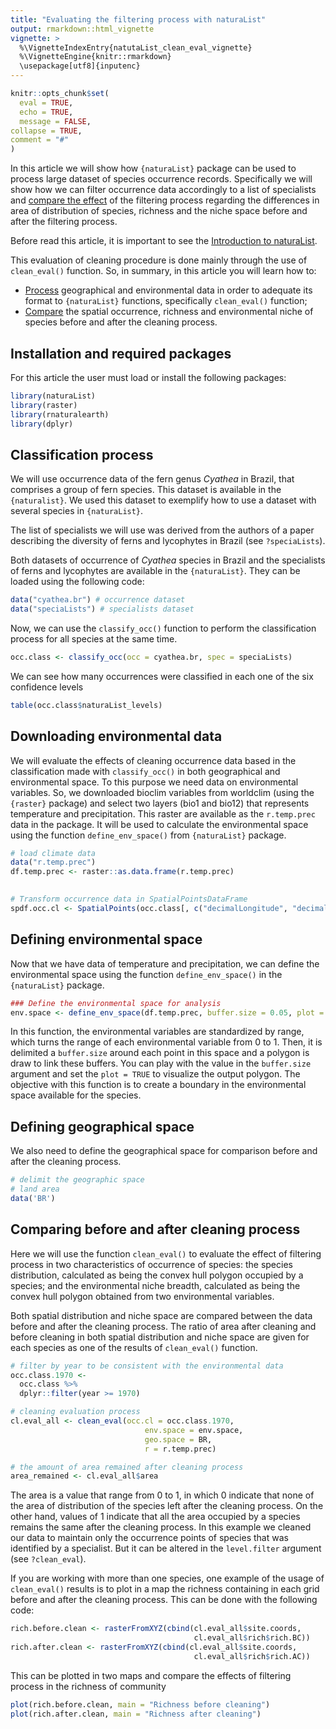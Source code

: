 ```yaml
---
title: "Evaluating the filtering process with naturaList"
output: rmarkdown::html_vignette
vignette: >
  %\VignetteIndexEntry{natutaList_clean_eval_vignette}
  %\VignetteEngine{knitr::rmarkdown}
  \usepackage[utf8]{inputenc}
---
```


```r
knitr::opts_chunk$set(
  eval = TRUE,
  echo = TRUE,
  message = FALSE,
collapse = TRUE,
comment = "#"
)
```

In this article we will show how `{naturaList}` package can be used to process large dataset of species occurrence records. Specifically we will show how we can filter occurrence data accordingly to a list of specialists and [compare the effect](#comp_eval) of the filtering process regarding the differences in area of distribution of species, richness and the niche space before and after the filtering process.

Before read this article, it is important to see the [Introduction to naturaList](https://avrodrigues.github.io/naturaList/articles/natutaList_vignette.html).

This evaluation of cleaning procedure is done mainly through the use of `clean_eval()` function. So, in summary, in this article you will learn how to:

-   [Process](#env_data) geographical and environmental data in order to adequate its format to `{naturaList}` functions, specifically `clean_eval()` function;
-   [Compare](#comp_eval) the spatial occurrence, richness and environmental niche of species before and after the cleaning process.

## Installation and required packages {#install}

For this article the user must load or install the following packages:

```r
library(naturaList)
library(raster)
library(rnaturalearth)
library(dplyr)
```


## Classification process

We will use occurrence data of the fern genus *Cyathea* in Brazil, that comprises a group of fern species. This dataset is available in the `{naturalist}`. We used this dataset to exemplify how to use a dataset with several species in `{naturaList}`. 

The list of specialists we will use was derived from the authors of a paper describing the diversity of ferns and lycophytes in Brazil (see `?speciaLists`). 

Both datasets of occurrence of *Cyathea* species in Brazil and the specialists of ferns and lycophytes are available  in the `{naturaList}`. 
They can be loaded using the following code:

```r

data("cyathea.br") # occurrence dataset
data("speciaLists") # specialists dataset

```

Now, we can use the `classify_occ()` function to perform the classification process for all species at the same time.

```r

occ.class <- classify_occ(occ = cyathea.br, spec = speciaLists)

```

We can see how many occurrences were classified in each one of the six confidence levels

```r

table(occ.class$naturaList_levels)

```

## Downloading environmental data {#env_data}

We will evaluate the effects of cleaning occurrence data based in the classification made with `classify_occ()` in both geographical and environmental space. To this purpose we need data on environmental variables. So, we downloaded bioclim variables from worldclim (using the `{raster}` package) and select two layers (bio1 and bio12) that represents temperature and precipitation. This raster are available as the `r.temp.prec` data in the package. It will be used to calculate the environmental space using the function `define_env_space()` from `{naturaList}` package.

```r

# load climate data
data("r.temp.prec")
df.temp.prec <- raster::as.data.frame(r.temp.prec)
    

# Transform occurrence data in SpatialPointsDataFrame
spdf.occ.cl <- SpatialPoints(occ.class[, c("decimalLongitude", "decimalLatitude")])

```

## Defining environmental space

Now that we have data of temperature and precipitation, we can define the environmental space using the function `define_env_space()` in the `{naturaList}` package.

```r

### Define the environmental space for analysis
env.space <- define_env_space(df.temp.prec, buffer.size = 0.05, plot = F)

```

In this function, the environmental variables are standardized by range, which turns the range of each environmental variable from 0 to 1. Then, it is delimited a `buffer.size` around each point in this space and a polygon is draw to link these buffers. You can play with the value in the `buffer.size` argument and set the `plot = TRUE` to visualize the output polygon. The objective with this function is to create a boundary in the environmental space available for the species. 


## Defining geographical space

We also need to define the geographical space for comparison before and after the cleaning process.

```r

# delimit the geographic space
# land area
data('BR')

```

## Comparing before and after cleaning process {#comp_eval}

Here we will use the function `clean_eval()` to evaluate the effect of filtering process in two characteristics of occurrence of species: the species distribution, calculated as being the convex hull polygon occupied by a species; and the environmental niche breadth, calculated as being the convex hull polygon obtained from two environmental variables.

Both spatial distribution and niche space are compared between the data before and after the cleaning process. The ratio of area after cleaning and before cleaning in both spatial distribution and niche space are given for each species as one of the results of `clean_eval()` function.

```r
# filter by year to be consistent with the environmental data
occ.class.1970 <- 
  occ.class %>% 
  dplyr::filter(year >= 1970)

# cleaning evaluation process
cl.eval_all <- clean_eval(occ.cl = occ.class.1970,
                              env.space = env.space,
                              geo.space = BR,
                              r = r.temp.prec) 

# the amount of area remained after cleaning process 
area_remained <- cl.eval_all$area 

```

The area is a value that range from 0 to 1, in which 0 indicate that none of the area of distribution of the species left after the cleaning process. On the other hand, values of 1 indicate that all the area occupied by a species remains the same after the cleaning process. In this example we cleaned our data to maintain only the occurrence points of species that was identified by a specialist. But it can be altered in the `level.filter` argument (see `?clean_eval`).

If you are working with more than one species, one example of the usage of `clean_eval()` results is to plot in a map the richness containing in each grid before and after the cleaning process. This can be done with the following code:

```r
rich.before.clean <- rasterFromXYZ(cbind(cl.eval_all$site.coords,
                                         cl.eval_all$rich$rich.BC))
rich.after.clean <- rasterFromXYZ(cbind(cl.eval_all$site.coords,
                                         cl.eval_all$rich$rich.AC))


```

This can be plotted in two maps and compare the effects of filtering process in the richness of community

```r

plot(rich.before.clean, main = "Richness before cleaning")
plot(rich.after.clean, main = "Richness after cleaning")

```
